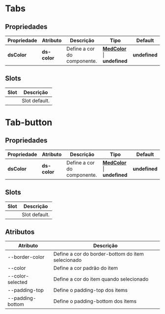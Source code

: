 
<Meta title='Components/Core/Tabs/Usage' />

# Tabs

## Propriedades

| Propriedade  | Atributo     | Descrição                            | Tipo                                                                                                                   | Default       |
| ------------ | ------------ | ------------------------------------ | ---------------------------------------------------------------------------------------------------------------------- | ------------- |
| **dsColor**  | **ds-color** | Define a cor do componente.          | **[MedColor](http://desenv.ordomederi.com/templarios/?path=/story/enums-enums--page#medcolors)** \| **undefined**      | **undefined** |

## Slots

| Slot       | Descrição     |
| ---------- | ------------- |
|            | Slot default. |

# Tab-button

## Propriedades

| Propriedade  | Atributo     | Descrição                            | Tipo                                                                                                                   | Default       |
| ------------ | ------------ | ------------------------------------ | ---------------------------------------------------------------------------------------------------------------------- | ------------- |
| **dsColor**  | **ds-color** | Define a cor do componente.          | **[MedColor](http://desenv.ordomederi.com/templarios/?path=/story/enums-enums--page#medcolors)** \| **undefined**      | **undefined** |

## Slots

| Slot       | Descrição     |
| ---------- | ------------- |
|            | Slot default. |

## Atributos

| Atributo         | Descrição                                         |
| ---------------- | ------------------------------------------------- |
| --border-color   | Define a cor do border-bottom do item selecionado |
| --color          | Define a cor padrão do item                       |
| --color-selected | Define a cor do item quando selecionado           |
| --padding-top    | Define o padding-top dos items                    |
| --padding-bottom | Define o padding-bottom dos items                 |
